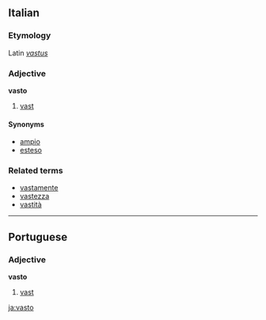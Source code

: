 ==Italian==
===Etymology===
Latin ''[[vastus]]''
===Adjective===
'''vasto'''

# [[vast]]

====Synonyms====
*[[ampio]]
*[[esteso]]

===Related terms===
*[[vastamente]]
*[[vastezza]]
*[[vastità]]

----

==Portuguese==
===Adjective===
'''vasto'''

# [[vast]]

[[ja:vasto]]